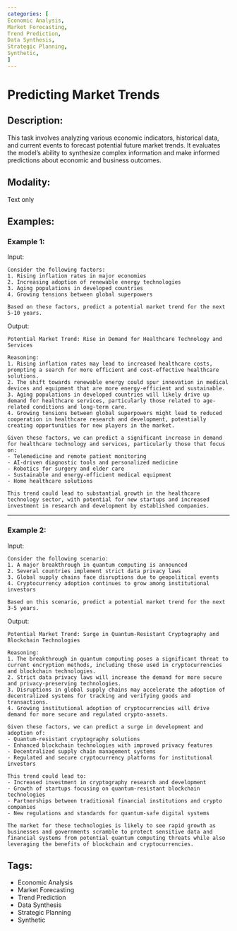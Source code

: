 ```yaml
---
categories: [
Economic Analysis,
Market Forecasting,
Trend Prediction,
Data Synthesis,
Strategic Planning,
Synthetic,
]
---
```


# Predicting Market Trends

## Description:
This task involves analyzing various economic indicators, historical data, and current events to forecast potential future market trends. It evaluates the model's ability to synthesize complex information and make informed predictions about economic and business outcomes.

## Modality:
Text only

## Examples:

### Example 1:

Input:

```
Consider the following factors:
1. Rising inflation rates in major economies
2. Increasing adoption of renewable energy technologies
3. Aging populations in developed countries
4. Growing tensions between global superpowers

Based on these factors, predict a potential market trend for the next 5-10 years.
```

Output:

```
Potential Market Trend: Rise in Demand for Healthcare Technology and Services

Reasoning:
1. Rising inflation rates may lead to increased healthcare costs, prompting a search for more efficient and cost-effective healthcare solutions.
2. The shift towards renewable energy could spur innovation in medical devices and equipment that are more energy-efficient and sustainable.
3. Aging populations in developed countries will likely drive up demand for healthcare services, particularly those related to age-related conditions and long-term care.
4. Growing tensions between global superpowers might lead to reduced cooperation in healthcare research and development, potentially creating opportunities for new players in the market.

Given these factors, we can predict a significant increase in demand for healthcare technology and services, particularly those that focus on:
- Telemedicine and remote patient monitoring
- AI-driven diagnostic tools and personalized medicine
- Robotics for surgery and elder care
- Sustainable and energy-efficient medical equipment
- Home healthcare solutions

This trend could lead to substantial growth in the healthcare technology sector, with potential for new startups and increased investment in research and development by established companies.
```

---

### Example 2:

Input:

```
Consider the following scenario:
1. A major breakthrough in quantum computing is announced
2. Several countries implement strict data privacy laws
3. Global supply chains face disruptions due to geopolitical events
4. Cryptocurrency adoption continues to grow among institutional investors

Based on this scenario, predict a potential market trend for the next 3-5 years.
```

Output:

```
Potential Market Trend: Surge in Quantum-Resistant Cryptography and Blockchain Technologies

Reasoning:
1. The breakthrough in quantum computing poses a significant threat to current encryption methods, including those used in cryptocurrencies and blockchain technologies.
2. Strict data privacy laws will increase the demand for more secure and privacy-preserving technologies.
3. Disruptions in global supply chains may accelerate the adoption of decentralized systems for tracking and verifying goods and transactions.
4. Growing institutional adoption of cryptocurrencies will drive demand for more secure and regulated crypto-assets.

Given these factors, we can predict a surge in development and adoption of:
- Quantum-resistant cryptography solutions
- Enhanced blockchain technologies with improved privacy features
- Decentralized supply chain management systems
- Regulated and secure cryptocurrency platforms for institutional investors

This trend could lead to:
- Increased investment in cryptography research and development
- Growth of startups focusing on quantum-resistant blockchain technologies
- Partnerships between traditional financial institutions and crypto companies
- New regulations and standards for quantum-safe digital systems

The market for these technologies is likely to see rapid growth as businesses and governments scramble to protect sensitive data and financial systems from potential quantum computing threats while also leveraging the benefits of blockchain and cryptocurrencies.
```

## Tags:
- Economic Analysis
- Market Forecasting
- Trend Prediction
- Data Synthesis
- Strategic Planning
- Synthetic